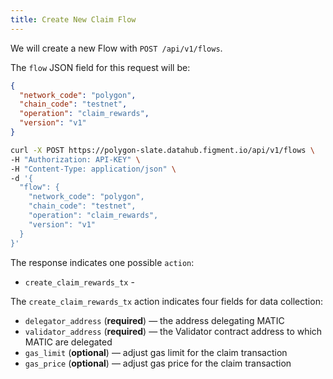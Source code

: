```yaml
---
title: Create New Claim Flow
---
```


We will create a new Flow with `POST /api/v1/flows`.

The `flow` JSON field for this request will be:

```json
{
  "network_code": "polygon",
  "chain_code": "testnet",
  "operation": "claim_rewards",
  "version": "v1"
}
```

```bash title="Example cURL request"
curl -X POST https://polygon-slate.datahub.figment.io/api/v1/flows \
-H "Authorization: API-KEY" \
-H "Content-Type: application/json" \
-d '{
  "flow": {
    "network_code": "polygon",
    "chain_code": "testnet",
    "operation": "claim_rewards",
    "version": "v1"
  }
}'
```

The response indicates one possible `action`:

- `create_claim_rewards_tx` -

The `create_claim_rewards_tx` action indicates four fields for data collection:

- `delegator_address` (**required**) — the address delegating MATIC
- `validator_address` (**required**) — the Validator contract address to which MATIC are delegated
- `gas_limit` (**optional**) — adjust gas limit for the claim transaction
- `gas_price` (**optional**) — adjust gas price for the claim transaction
